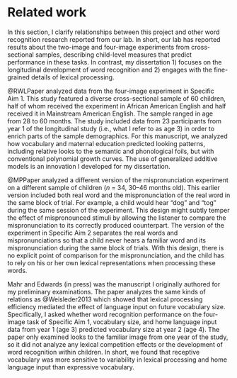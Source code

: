 Related work {#related-work}
========================================================================

In this section, I clarify relationships between this project and other
word recognition research reported from our lab. In short, our lab has
reported results about the two-image and four-image experiments from
cross-sectional samples, describing child-level measures that predict
performance in these tasks. In contrast, my dissertation 1) focuses on
the longitudinal development of word recognition and 2) engages with the
fine-grained details of lexical processing.

@RWLPaper analyzed data from the four-image experiment in Specific
Aim 1. This study featured a diverse cross-sectional sample of 60
children, half of whom received the experiment in African American
English and half received it in Mainstream American English. The sample
ranged in age from 28 to 60 months. The study included data from 23
participants from year 1 of the longitudinal study (i.e., what I refer
to as age 3) in order to enrich parts of the sample demographics. For
this manuscript, we analyzed how vocabulary and maternal education
predicted looking patterns, including relative looks to the semantic and
phonological foils, but with conventional polynomial growth curves. The
use of generalized additive models is an innovation I developed for my
dissertation.

@MPPaper analyzed a different version of the mispronunciation experiment 
on a different sample of children (*n* = 34, 30–46 months old). This
earlier version included both real word and the mispronunciation of the
real word in the same block of trial. For example, a child would hear
“dog” and “tog” during the same session of the experiment. This design
might subtly temper the effect of mispronounced stimuli by allowing the
listener to compare the mispronunciation to its correctly produced
counterpart. The version of the experiment in Specific Aim 2 separates
the real words and mispronunciations so that a child never hears a
familiar word and its mispronunciation during the same block of trials.
With this design, there is no explicit point of comparison for the
mispronunciation, and the child has to rely on his or her own lexical
representations when processing these words.

Mahr and Edwards (in press) was the manuscript I originally authored for
my preliminary examinations. The paper analyzes the same kinds of
relations as @Weisleder2013 which showed that lexical processing
efficiency mediated the effect of language input on future vocabulary
size. Specifically, I asked whether word recognition performance on the
four-image task of Specific Aim 1, vocabulary size, and home language
input data from year 1 (age 3) predicted vocabulary size at year 2
(age 4). The paper only examined looks to the familiar image from one
year of the study, so it did not analyze any lexical competition effects
or the development of word recognition within children. In short, we
found that receptive vocabulary was more sensitive to variability in
lexical processing and home language input than expressive vocabulary.

